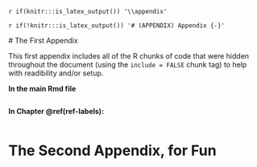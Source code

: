 `r if(knitr:::is_latex_output()) '\\appendix'`

`r if(!knitr:::is_latex_output()) '# (APPENDIX) Appendix {-}'`

<!--
  If you feel it necessary to include an appendix, it goes here.
-->


  # The First Appendix

  This first appendix includes all of the R chunks of code that were hidden throughout the document (using the `include = FALSE` chunk tag) to help with readibility and/or setup.

**In the main Rmd file**

  ```r
```

**In Chapter \@ref(ref-labels):**

  ```r
```

# The Second Appendix, for Fun

